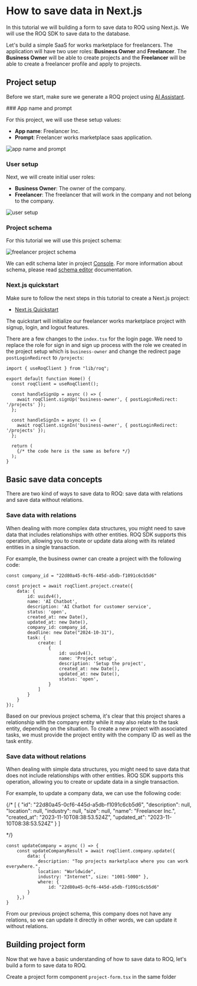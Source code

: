 
# How to save data in Next.js

In this tutorial we will building a form to save data to ROQ using Next.js. We will use the ROQ SDK to save data to the database. 

Let's build a simple SaaS for works marketplace for freelancers. The application will have two user roles: **Business Owner** and **Freelancer**. The **Business Owner** will be able to create projects and the **Freelancer** will be able to create a freelancer profile and apply to projects.

## Project setup

Before we start, make sure we generate a ROQ project using [AI Assistant](https://app.roq.dev/).

<Steps>
### App name and prompt

For this project, we will use these setup values:

* **App name**: Freelancer Inc.
* **Prompt**: Freelancer works marketplace saas application.

![app name and prompt](/screenshots/app-name-and-prompt.png)

### User setup

Next, we will create initial user roles: 

* **Business Owner**: The owner of the company.
* **Freelancer**: The freelancer that will work in the company and not belong to the company.

![user setup](/screenshots/user-setup.png)


### Project schema

For this tutorial we will use this project schema:

![freelancer project schema](/screenshots/freelancer-inc-project-schema.png)

We can edit schema later in project [Console](https://console.roq.tech/). For more information about schema, please read [schema editor](/schema-editor) documentation.

### Next.js quickstart

Make sure to follow the next steps in this tutorial to create a Next.js project:

- [Next.js Quickstart](/next-js#create-a-nextjs-application)

The quickstart will initialize our freelancer works marketplace project with signup, login, and logout features.

There are a few changes to the `index.tsx` for the login page. We need to replace the role for sign in and sign up process with the role we created in the project setup which is `business-owner` and change the redirect page `postLoginRedirect` to `/projects`:

```tsx {7, 11} filename="src/pages/index.tsx"
import { useRoqClient } from "lib/roq";

export default function Home() {
  const roqClient = useRoqClient();

  const handleSignUp = async () => {
    await roqClient.signUp('business-owner', { postLoginRedirect: '/projects' });
  };

  const handleSignIn = async () => {
    await roqClient.signIn('business-owner', { postLoginRedirect: '/projects' });
  };

  return (
    {/* the code here is the same as before */}
  );
}
```

</Steps>

## Basic save data concepts

There are two kind of ways to save data to ROQ: save data with relations and save data without relations.

### Save data with relations

When dealing with more complex data structures, you might need to save data that includes relationships with other entities. ROQ SDK supports this operation, allowing you to create or update data along with its related entities in a single transaction.

For example, the business owner can create a project with the following code:

```tsx
const company_id = "22d80a45-0cf6-445d-a5db-f1091c6cb5d6"

const project = await roqClient.project.create({
    data: {
        id: uuidv4(),
        name: 'AI Chatbot',
        description: 'AI Chatbot for customer service',
        status: 'open',
        created_at: new Date(),
        updated_at: new Date(),
        company_id: company_id,
        deadline: new Date("2024-10-31"),
        task: {
            create: [
                {
                    id: uuidv4(),
                    name: 'Project setup',
                    description: 'Setup the project',
                    created_at: new Date(),
                    updated_at: new Date(),
                    status: 'open',
                }
            ]
        }
    }
});
```

Based on our previous project schema, it's clear that this project shares a relationship with the company entity while it may also relate to the task entity, depending on the situation. To create a new project with associated tasks, we must provide the project entity with the company ID as well as the task entity.

### Save data without relations

When dealing with simple data structures, you might need to save data that does not include relationships with other entities. ROQ SDK supports this operation, allowing you to create or update data in a single transaction.

For example, to update a company data, we can use the following code:

{/*
[
    {
        "id": "22d80a45-0cf6-445d-a5db-f1091c6cb5d6",
        "description": null,
        "location": null,
        "industry": null,
        "size": null,
        "name": "Freelancer Inc.",
        "created_at": "2023-11-10T08:38:53.524Z",
        "updated_at": "2023-11-10T08:38:53.524Z"
    }
]

*/}

```tsx
const updateCompany = async () => {
    const updateCompanyResult = await roqClient.company.update({
	    data: { 
			description: "Top projects marketplace where you can work everywhere.",
			location: "Worldwide", 
			industry: "Internet", size: "1001-5000" },
		    where: {
			    id: "22d80a45-0cf6-445d-a5db-f1091c6cb5d6"
		}
	},)
}
```

From our previous project schema, this company does not have any relations, so we can update it directly in other words, we can update it without relations.

## Building project form

Now that we have a basic understanding of how to save data to ROQ, let's build a form to save data to ROQ. 

Create a project form component `project-form.tsx` in the same folder

